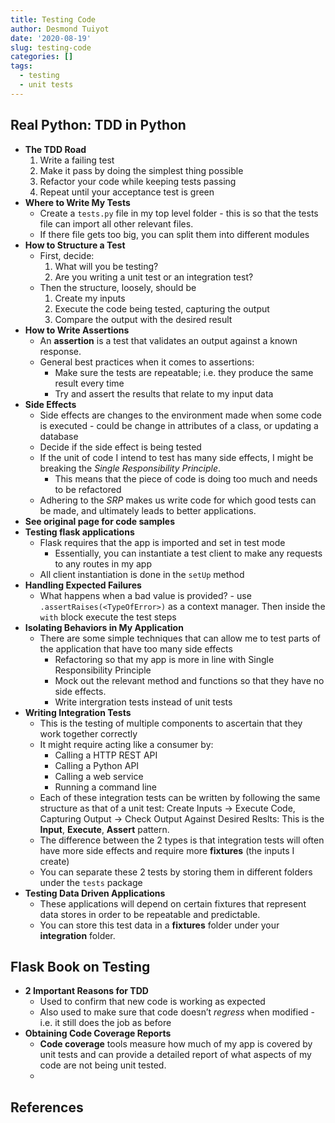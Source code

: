 ```yaml
---
title: Testing Code
author: Desmond Tuiyot
date: '2020-08-19'
slug: testing-code
categories: []
tags:
  - testing
  - unit tests
---
```


## Real Python: TDD in Python

* **The TDD Road**
  1. Write a failing test
  2. Make it pass by doing the simplest thing possible
  3. Refactor your code while keeping tests passing 
  4. Repeat until your acceptance test is green
* **Where to Write My Tests**
  * Create a `tests.py` file in my top level folder - this is so that the tests file can import all other relevant files.
  * If there file gets too big, you can split them into different modules
* **How to Structure a Test**
  * First, decide:
    1. What will you be testing?
    2. Are you writing a unit test or an integration test?
  * Then the structure, loosely, should be
    1. Create my inputs
    2. Execute the code being tested, capturing the output
    3. Compare the output with the desired result
* **How to Write Assertions**
  * An **assertion** is a test that validates an output against a known response. 
  * General best practices when it comes to assertions:
    * Make sure the tests are repeatable; i.e. they produce the same result every time 
    * Try and assert the results that relate to my input data
* **Side Effects**
  * Side effects are changes to the environment made when some code is executed - could be change in attributes of a class, or updating a database
  * Decide if the side effect is being tested
  * If the unit of code I intend to test has many side effects, I might be breaking the *Single Responsibility Principle*.
    * This means that the piece of code is doing too much and needs to be refactored
  * Adhering to the *SRP* makes us write code for which good tests can be made, and ultimately leads to better applications.
* **See original page for code samples**
* **Testing flask applications**
  * Flask requires that the app is imported and set in test mode
    * Essentially, you can instantiate a test client to make any requests to any routes in my app
  * All client instantiation is done in the `setUp` method
* **Handling Expected Failures**
  * What happens when a bad value is provided? -  use `.assertRaises(<TypeOfError>)` as a context manager. Then inside the `with` block execute the test steps
* **Isolating Behaviors in My Application**
  * There are some simple techniques that can allow me to test parts of the application that have too many side effects
    * Refactoring so that my app is more in line with Single Responsibility Principle
    * Mock out the relevant method and functions so that they have no side effects. 
    * Write intergration tests instead of unit tests
* **Writing Integration Tests**
  * This is the testing of multiple components to ascertain that they work together correctly
  * It might require acting like a consumer by:
    * Calling a HTTP REST API
    * Calling a Python API
    * Calling a web service
    * Running a command line
  * Each of these integration tests can be written by following the same structure as that of a unit test: Create Inputs -> Execute Code, Capturing Output -> Check Output Against Desired Reslts: This is the **Input**, **Execute**, **Assert** pattern. 
  * The difference between the 2 types is that integration tests will often have more side effects and require more **fixtures** (the inputs I create)
  * You can separate these 2 tests by storing them in different folders under the `tests` package
* **Testing Data Driven Applications**
  * These applications will depend on certain fixtures that represent data stores in order to be repeatable and predictable.
  * You can store this test data in a **fixtures** folder under your **integration** folder.
  
  
## Flask Book on Testing

* **2 Important Reasons for TDD**
  * Used to confirm that new code is working as expected
  * Also used to make sure that code doesn't *regress* when modified - i.e. it still does the job as before
* **Obtaining Code Coverage Reports**
  * **Code coverage** tools measure how much of my app is covered by unit tests and can provide a detailed report of what aspects of my code are not being unit tested.
  * 











## References
  
